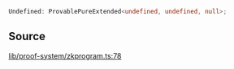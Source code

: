 ```ts
Undefined: ProvablePureExtended<undefined, undefined, null>;
```

## Source

[lib/proof-system/zkprogram.ts:78](https://github.com/o1-labs/o1js/blob/3b1b22555bd0099419efc0703dfdb8b2eb7c3e6f/src/lib/proof-system/zkprogram.ts#L78)
